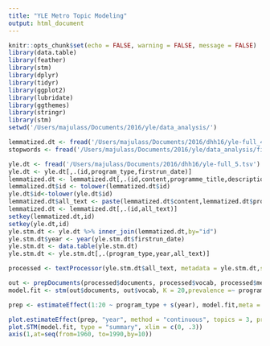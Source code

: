 ```yaml
---
title: "YLE Metro Topic Modeling"
output: html_document
---
```


```r
knitr::opts_chunk$set(echo = FALSE, warning = FALSE, message = FALSE)
library(data.table)
library(feather)
library(stm)
library(dplyr)
library(tidyr)
library(ggplot2)
library(lubridate)
library(ggthemes)
library(stringr)
library(stm)
setwd('/Users/majulass/Documents/2016/yle/data_analysis/')

```

```r
lemmatized.dt <- fread('/Users/majulass/Documents/2016/dhh16/yle-full_4_lemmatized.csv',sep=';')
stopwords <- fread('/Users/majulass/Documents/2016/yle/data_analysis/finstop.txt')

yle.dt <- fread('/Users/majulass/Documents/2016/dhh16/yle-full_5.tsv')
yle.dt <- yle.dt[,.(id,program_type,firstrun_date)]
lemmatized.dt <- lemmatized.dt[,.(id,content,programme_title,description)]
lemmalized.dt$id <- tolower(lemmatized.dt$id)
yle.dt$id<-tolower(yle.dt$id)
lemmatized.dt$all_text <- paste(lemmatized.dt$content,lemmatized.dt$programme_title,lemmatized.dt$description)
lemmatized.dt <- lemmatized.dt[,.(id,all_text)]
setkey(lemmatized.dt,id)
setkey(yle.dt,id)
yle.stm.dt <- yle.dt %>% inner_join(lemmatized.dt,by="id")
yle.stm.dt$year <- year(yle.stm.dt$firstrun_date)
yle.stm.dt <- data.table(yle.stm.dt)
yle.stm.dt <- yle.stm.dt[,.(program_type,year,all_text)]

processed <- textProcessor(yle.stm.dt$all_text, metadata = yle.stm.dt,stem=FALSE,customstopwords = stopwords$V1)

out <- prepDocuments(processed$documents, processed$vocab, processed$meta, lower.thresh = 20)
model.fit <- stm(out$documents, out$vocab, K = 20,prevalence =~ program_type + s(year), max.em.its = 70,data = out$meta, init.type = "Spectral")

prep <- estimateEffect(1:20 ~ program_type + s(year), model.fit,meta = out$meta, uncertainty = "Global")

plot.estimateEffect(prep, "year", method = "continuous", topics = 3, printlegend = TRUE, xaxt = "n", xlab = "Years")
plot.STM(model.fit, type = "summary", xlim = c(0, .3))
axis(1,at=seq(from=1960, to=1990,by=10))
```

